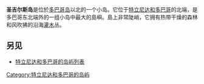{{Unreferenced|time=2022-01-10T03:23:45+00:00}}
'''圣吉尔斯岛'''是位於[[多巴哥岛|多巴哥岛]]以北的一个小岛。它位于[[特立尼达和多巴哥|特立尼达和多巴哥]]的北端，是多巴哥东北端外的一组小岛中最大的島嶼。島上非常陡峭，它拥有热带干燥的森林和风吹拂的沿海[[灌木|灌木]]丛。

==另见==
* [[特立尼达和多巴哥的岛屿列表|特立尼达和多巴哥的岛屿列表]]
{{模板:特立尼达和多巴哥的岛屿}}
{{coord|11|21|N|60|31|W|region:TT_type:isle_source:GNS-enwiki|display=title}}
{{Caribbean-geo-stub}}
[[Category:特立尼达和多巴哥的岛屿|Category:特立尼达和多巴哥的岛屿]]